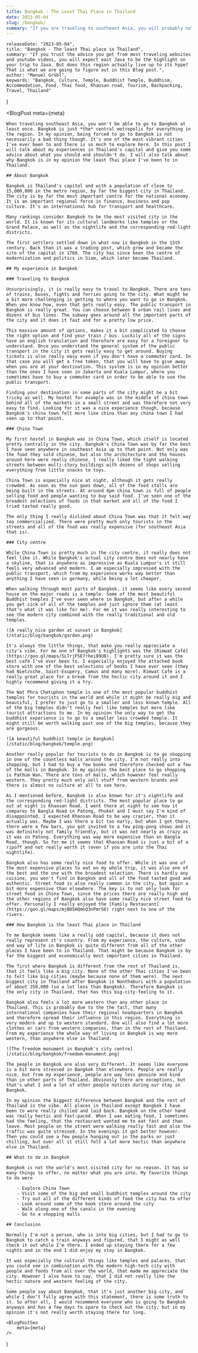 ```yaml
---
title: Bangkok - The Least Thai Place in Thailand
date: 2023-05-04
slug: /bangkok/
summary: "If you are traveling to southeast Asia, you will probably not get around going to Bangkok. In my opinion that's not a bad thing though, because it's one of the most vibrant cities, I've ever been to and there is a lot to explore here. In this post I will talk about my experiences here and give you some advice about what you should and shouldn't do. I will also talk about why Bangkok is in my opinion the least Thai place I've been to in Thailand."
---
```



    releaseDate: "2023-05-04",
    title: "Bangkok - The least Thai place in Thailand",
    summary: "If you trust the advice you get from most traveling websites and youtube videos, you will expect east Java to be the highlight on your trip to Java. But does this region actually live up to its hype? That is what we are going to figure out in this Blog post.",
    author: "Manuel Gröbl",
    keywords: "Bangkok, Culture, Temple, Buddhist Temple, Buddhism, Accommodation, Food, Thai food, Khaosan road, Tourism, Backpacking, Travel, Thailand"
}

<BlogPost 
    meta={meta}
>

    When traveling southeast Asia, you won't be able to go to Bangkok at least once. Bangkok is just *the* central metropolis for everything in the region. In my opinion, being forced to go to Bangkok is not necessarily a bad thing though. It's one of the most vibrant cities I've ever been to and there is so much to explore here. In this post I will talk about my experiences in Thailand's capital and give you some advice about what you should and shouldn't do. I will also talk about why Bangkok is in my opinion the least Thai place I've been to in Thailand.

    ## About Bangkok

    Bangkok is Thailand's capital and with a population of close to 15,000,000 in the metro region, by far the biggest city in Thailand. The city is by far the most important centre for the national economy. It is an important regional force in finance, business and pop culture. It's an international hub for transport and healthcare.

    Many rankings consider Bangkok to be the most visited city in the world. It is known for its cultural landmarks like temples or the Grand Palace, as well as the nightlife and the corresponding red-light districts.

    The first settlers settled down in what now is Bangkok in the 15th century. Back than it was a trading post, which grew and became the site of the capital in 1768. The city has since been the centre of modernization and politics in Siam, which later became Thailand.

    ## My experience in Bangkok

    ### Traveling to Bangkok

    Unsurprisingly, it is really easy to travel to Bangkok. There are tons of trains, buses, fights and ferries going to the city. What might be a bit more challenging is getting to where you want to go in Bangkok. When you know how, even that gets really easy. The public transport in Bangkok is really great. You can choose between 8 urban rail lines and dozens of bus lines. The subway goes around all the important parts of the city and it does it fast and for a pretty low price.
    
    This massive amount of options, makes it a bit complicated to choose the right option and find your train / bus. Luckily all of the signs have an english translation and therefore are easy for a foreigner to understand. Once you understand the general system of the public transport in the city it gets really easy to get around. Buying tickets is also really easy even if you don't have a commuter card. In that case you will get a free token, that you will have to give away when you are at your destination. This system is in my opinion better than the ones I have seen in Jakarta and Kuala Lumpur, where you sometimes have to buy a commuter card in order to be able to use the public transport.

    Finding your destination in some parts of the city might be a bit tricky as well. My hostel for example was in the middle of china town behind all of the markets in a small street and was therefore not very easy to find. Looking for it was a nice experience though, because Bangkok's china town felt more like china than any china town I had seen up to that point.

    ### China Town

    My first hostel in Bangkok was in China Town, which itself is located pretty centrally in the city. Bangkok's China Town was by far the best I have seen anywhere in southeast Asia up to that point. Not only was the food they sold chinese, but also the architecture and the houses around here were really chinese. I really liked the tight walking streets between multi-story buildings with dozens of shops selling everything from little snacks to toys.

    China Town is especially nice at night, although it gets really crowded. As soon as the sun goes down, all of the food stalls are being built in the streets. At around 8pm china town is full of people selling food and people wanting to buy said food. I've seen one of the broadest selections of foods in that market and all of the food I tried tasted really good.

    The only thing I really disliked about China Town was that it felt way too commercialized. There were pretty much only tourists in the streets and all of the food was really expensive (for southeast Asia that is).

    ### City centre

    While China Town is pretty much in the city centre, it really does not feel like it. While Bangkok's actual city centre does not nearly have a skyline, that is anywhere as impressive as Kuala Lumpur's it still feels very advanced and modern. I am especially impressed with the public transport, which from my experience works way better than anything I have seen in germany, while being a lot cheeper.

    When walking through most parts of Bangkok, it seems like every second house on the major roads is a temple. Some of the most beautiful Buddhist temples I've ever seen where in Bangkok, but after a while you get sick of all of the temples and just ignore them (at least that's what it was like for me). For me it was really interesting to see the modern city combined with the really traditional and old temples.

    ![A really nice garden at sunset in Bangkok](/static/blog/bangkok/garden.png)

    It's always the little things, that make you really appreciate a city's vibe. For me one of Bangkok's highlights was the [Rimwat Café](https://goo.gl/maps/SLTrjFSE7rhei89U8). I'm pretty sure it was the best café I've ever been to. I especially enjoyed the attached book store with one of the best selections of books I have ever seen (they had Nietzsche, Saint-Exupéry, Camus and many more). Rimwat Café is a really great place for a break from the hectic city around it and I highly recommend giving it a try.

    The Wat Phra Chetuphon temple is one of the most popular buddhist temples for tourists in the world and while it might be really big and beautiful, I prefer to just go to a smaller and less known temple. All of the big temples didn't really feel like temples but more like tourist attractions to me. In my opinion the only way to get the buddhist experience is to go to a smaller less crowded temple. It might still be worth walking past one of the big temples, because they are gorgeous.

    ![A beautiful buddhist temple in Bangkok](/static/blog/bangkok/temple.png)

    Another really popular for tourists to do in Bangkok is to go shopping in one of the countless malls around the city. I'm not really into shopping, but I had to buy a few books and therefore checked out a few of the malls in Bangkok. In my opinion the best place to go shopping is Pathum Wan. There are tons of malls, which however feel really western. They pretty much only sell stuff from western brands and there is almost no culture at all to see here.

    As I mentioned before, Bangkok is also known for it's nightlife and the corresponding red-light districts. The most popular place to go out at night is Khaosan Road. I went there at night to see how it compares to Bangla Road in Patong, Phuket and I must say I'm kind of disappointed. I expected Khaosan Road to be way crazier, than it actually was. Maybe I was there a bit too early, but when I got there, there were a few bars, you got invited to a few ping-pong shows and it was definitely not family friendly, but it was not nearly as crazy as it was in Patong. Everything was way more expensive than on Bangla Road, though. So for me it seems that Khaosan Road is just a bit of a ripoff and not really worth it (even if you are into the Thai nightlife).

    Bangkok also has some really nice food to offer. While it was one of the most expensive places to eat on my whole trip, it was also one of the best and the one with the broadest selection. There is hardly any cuisine, you won't find in Bangkok and all of the food tasted good and authentic. Street food is also really common in the city, but again a bit more expensive than elsewhere. The key is to not only look for street food in China Town, since the prices there are really high and the other regions of Bangkok also have some really nice street food to offer. Personally I really enjoyed the [Family Restaurant](https://goo.gl/maps/mjB8SHQmnQ3nPmrS6) right next to one of the rivers.

    ### How Bangkok is the least Thai place in Thailand
   
    To me Bangkok seems like a really odd capital, because it does not really represent it's country. From my experience, the culture, vibe and way of life in Bangkok is quite different from all of the other places I have been to in Thailand. That might be because Bangkok is by far the biggest and economically most important cities in Thailand.

    The first where Bangkok is different from the rest of Thailand is, that it feels like a big city. None of the other Thai cities I've been to felt like big cities (maybe because none of them were). The next biggest city in Thailand after Bangkok is Nonthaburi with a population of about 250,000 (so a lot less than Bangkok). Therefore Bangkok is the only city in Thailand, that has this big-city-feeling to it.

    Bangkok also feels a lot more western than any other place in Thailand. This is probably due to the the fact, that many international companies have their regional headquarters in Bangkok and therefore spread their influence in this region. Everything is very modern and up to western standard. One will also find a lot more clothes or cars from western companies, than in the rest of Thailand. From my experience the whole way of living in Bangkok is way more western, than anywhere else in Thailand.

    ![The freedom monument in Bangkok's city centre](/static/blog/bangkok/freedom-monument.png)

    The people in Bangkok are also very different. It seems like everyone is a bit more stressed in Bangkok than elsewhere. People are really nice, but from my experience, people are way less genuine and kind than in other parts of Thailand. Obviously there are exceptions, but that's what I and a lot of other people notices during our stay in Bangkok.

    In my opinion the biggest difference between Bangkok and the rest of Thailand is the vibe. All places in Thailand except Bangkok I have been to were really chilled and laid back. Bangkok on the other hand was really hectic and fast-paced. When I was eating food, I sometimes had the feeling, that the restaurant wanted me to eat fast and than leave. Most people on the street were walking really fast and also the traffic was quite stressed. In the evenings it got better however. Then you could see a few people hanging out in the parks or just chilling, but over all it still felt a lot more hectic than anywhere else in Thailand.

    ## What to do in Bangkok

    Bangkok is not the world's most visited city for no reason. It has so many things to offer, no matter what you are into. My favorite things to do were

        - Explore China Town
        - Visit some of the big and small buddhist temples around the city
        - Try out all of the different kinds of food the city has to offer
        - Look around some of the book store around the city
        - Walk along one of the canals in the evening
        - Go to a shopping malls

    ## Conclusion

    Normally I'm not a person, who is into big cities, but I had to go to Bangkok to catch a train anyways and figured, that I might as well check it out while I'm there. I ended up staying there for a few nights and in the end I did enjoy my stay in Bangkok.

    It was especially the cultural things like temples and palaces, that you could see in combination with the modern high-tech city with people and foods from all over the world, that made me appreciate the city. However I also have to say, that I did not really like the hectic nature and western feeling of the city.

    Some people say about Bangkok, that it's just another big city, and while I don't fully agree with this statement, there is some truth to it. So after all, I would recommend everyone who is going to Bangkok anyways and has a few days to spare to check out the city, but in my opinion it's not really worth staying there for long.

</BlogPost>

    <BlogPostSeo 
        meta={meta}
    />
)
